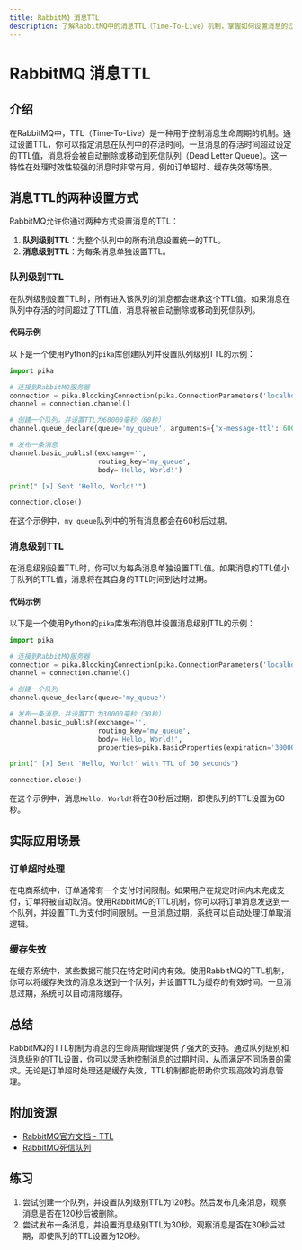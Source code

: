 ```yaml
---
title: RabbitMQ 消息TTL
description: 了解RabbitMQ中的消息TTL（Time-To-Live）机制，掌握如何设置消息的过期时间，以及如何在实际应用中使用这一特性。
---
```


# RabbitMQ 消息TTL

## 介绍

在RabbitMQ中，TTL（Time-To-Live）是一种用于控制消息生命周期的机制。通过设置TTL，你可以指定消息在队列中的存活时间。一旦消息的存活时间超过设定的TTL值，消息将会被自动删除或移动到死信队列（Dead Letter Queue）。这一特性在处理时效性较强的消息时非常有用，例如订单超时、缓存失效等场景。

## 消息TTL的两种设置方式

RabbitMQ允许你通过两种方式设置消息的TTL：

1. **队列级别TTL**：为整个队列中的所有消息设置统一的TTL。
2. **消息级别TTL**：为每条消息单独设置TTL。

### 队列级别TTL

在队列级别设置TTL时，所有进入该队列的消息都会继承这个TTL值。如果消息在队列中存活的时间超过了TTL值，消息将被自动删除或移动到死信队列。

#### 代码示例

以下是一个使用Python的`pika`库创建队列并设置队列级别TTL的示例：

```python
import pika

# 连接到RabbitMQ服务器
connection = pika.BlockingConnection(pika.ConnectionParameters('localhost'))
channel = connection.channel()

# 创建一个队列，并设置TTL为60000毫秒（60秒）
channel.queue_declare(queue='my_queue', arguments={'x-message-ttl': 60000})

# 发布一条消息
channel.basic_publish(exchange='',
                      routing_key='my_queue',
                      body='Hello, World!')

print(" [x] Sent 'Hello, World!'")

connection.close()
```

在这个示例中，`my_queue`队列中的所有消息都会在60秒后过期。

### 消息级别TTL

在消息级别设置TTL时，你可以为每条消息单独设置TTL值。如果消息的TTL值小于队列的TTL值，消息将在其自身的TTL时间到达时过期。

#### 代码示例

以下是一个使用Python的`pika`库发布消息并设置消息级别TTL的示例：

```python
import pika

# 连接到RabbitMQ服务器
connection = pika.BlockingConnection(pika.ConnectionParameters('localhost'))
channel = connection.channel()

# 创建一个队列
channel.queue_declare(queue='my_queue')

# 发布一条消息，并设置TTL为30000毫秒（30秒）
channel.basic_publish(exchange='',
                      routing_key='my_queue',
                      body='Hello, World!',
                      properties=pika.BasicProperties(expiration='30000'))

print(" [x] Sent 'Hello, World!' with TTL of 30 seconds")

connection.close()
```

在这个示例中，消息`Hello, World!`将在30秒后过期，即使队列的TTL设置为60秒。

## 实际应用场景

### 订单超时处理

在电商系统中，订单通常有一个支付时间限制。如果用户在规定时间内未完成支付，订单将被自动取消。使用RabbitMQ的TTL机制，你可以将订单消息发送到一个队列，并设置TTL为支付时间限制。一旦消息过期，系统可以自动处理订单取消逻辑。

### 缓存失效

在缓存系统中，某些数据可能只在特定时间内有效。使用RabbitMQ的TTL机制，你可以将缓存失效的消息发送到一个队列，并设置TTL为缓存的有效时间。一旦消息过期，系统可以自动清除缓存。

## 总结

RabbitMQ的TTL机制为消息的生命周期管理提供了强大的支持。通过队列级别和消息级别的TTL设置，你可以灵活地控制消息的过期时间，从而满足不同场景的需求。无论是订单超时处理还是缓存失效，TTL机制都能帮助你实现高效的消息管理。

## 附加资源

- [RabbitMQ官方文档 - TTL](https://www.rabbitmq.com/ttl.html)
- [RabbitMQ死信队列](https://www.rabbitmq.com/dlx.html)

## 练习

1. 尝试创建一个队列，并设置队列级别TTL为120秒。然后发布几条消息，观察消息是否在120秒后被删除。
2. 尝试发布一条消息，并设置消息级别TTL为30秒。观察消息是否在30秒后过期，即使队列的TTL设置为120秒。
